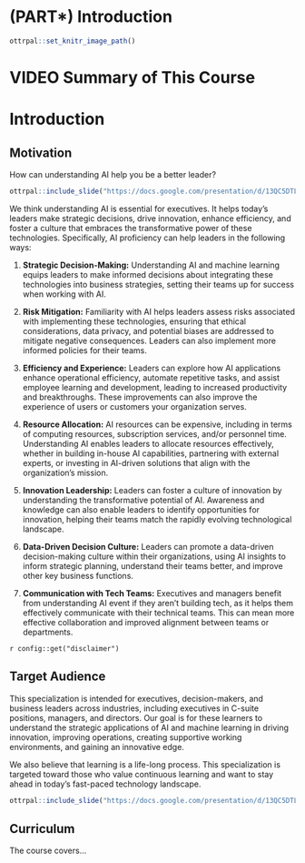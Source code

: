 
# (PART\*) Introduction {-}

```r
ottrpal::set_knitr_image_path()
```

# VIDEO Summary of This Course

# Introduction


## Motivation

How can understanding AI help you be a better leader? 

```r
ottrpal::include_slide("https://docs.google.com/presentation/d/13QC5DTLefV5AIUd_3QPW42D-Zf2Yf6tgrJivIf7jbaQ/edit#slide=id.g1965a5f7f0a_0_44")
```

We think understanding AI is essential for executives. It helps today's leaders make strategic decisions, drive innovation, enhance efficiency, and foster a culture that embraces the transformative power of these technologies. Specifically, AI proficiency can help leaders in the following ways:

1. **Strategic Decision-Making:** Understanding AI and machine learning equips leaders to make informed decisions about integrating these technologies into business strategies, setting their teams up for success when working with AI.

1. **Risk Mitigation:** Familiarity with AI helps leaders assess risks associated with implementing these technologies, ensuring that ethical considerations, data privacy, and potential biases are addressed to mitigate negative consequences. Leaders can also implement more informed policies for their teams.

1. **Efficiency and Experience:** Leaders can explore how AI applications enhance operational efficiency, automate repetitive tasks, and assist employee learning and development, leading to increased productivity and breakthroughs. These improvements can also improve the experience of users or customers your organization serves.

1. **Resource Allocation:** AI resources can be expensive, including in terms of computing resources, subscription services, and/or personnel time. Understanding AI enables leaders to allocate resources effectively, whether in building in-house AI capabilities, partnering with external experts, or investing in AI-driven solutions that align with the organization's mission.

1. **Innovation Leadership:** Leaders can foster a culture of innovation by understanding the transformative potential of AI. Awareness and knowledge can also enable leaders to identify opportunities for innovation, helping their teams match the rapidly evolving technological landscape.

1. **Data-Driven Decision Culture:** Leaders can promote a data-driven decision-making culture within their organizations, using AI insights to inform strategic planning, understand their teams better, and improve other key business functions.

1. **Communication with Tech Teams:** Executives and managers benefit from understanding AI event if they aren't building tech, as it helps them effectively communicate with their technical teams. This can mean more effective collaboration and improved alignment between teams or departments.

<div class = disclaimer>
`r config::get("disclaimer")`
</div>

## Target Audience  

This specialization is intended for executives, decision-makers, and business leaders across industries, including executives in C-suite positions, managers, and directors. Our goal is for these learners to understand the strategic applications of AI and machine learning in driving innovation, improving operations, creating supportive working environments, and gaining an innovative edge. 

We also believe that learning is a life-long process. This specialization is targeted toward those who value continuous learning and want to stay ahead in today's fast-paced technology landscape.

```r
ottrpal::include_slide("https://docs.google.com/presentation/d/13QC5DTLefV5AIUd_3QPW42D-Zf2Yf6tgrJivIf7jbaQ/edit#slide=id.g2a3e68cb5a3_0_16")
```

## Curriculum  

The course covers...

